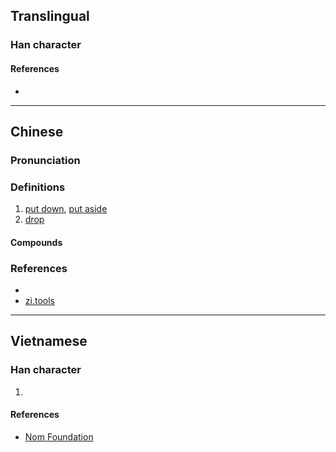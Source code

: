 {{character info}}
==Translingual==

===Han character===
{{Han char|rn=64|rad=手|as=11|sn=14|four=56064|canj=QWHR|ids=⿰扌畧}}

====References====
* {{Han ref|kx=0453.191|dkj=12673|hdz=31946.050|uh=6482|ud=25730|bh=E1E6|bd=57830}}

----

==Chinese==
{{zh-forms|alt=㨼}}

===Pronunciation===
{{zh-pron
|m=liào
|c=loek6,liu1
|c_note=liu1 - from Mandarin pronunciation
|cat=v
}}

===Definitions===
{{zh-hanzi}}
# [[put down]], [[put aside]]
# [[drop]]

====Compounds====
{{zh-der|乾撂臺|撂下|撂下臉來|撂了|撂倒|撂地|撂地幫|撂手|撂挑子|撂皮|撂荒|撂跤|撂過手|撂開|撂開手}}

===References===
* {{R:yue:Hanzi}}
* [http://zi.tools/zi/撂 zi.tools]
----

==Vietnamese==

===Han character===
{{vi-readings|rs=手11|reading=lược}}

# {{rfdef|vi|sort=手11}}

====References====
* [http://nomfoundation.org/common/nom_details.php?codepoint=6482 Nom Foundation]